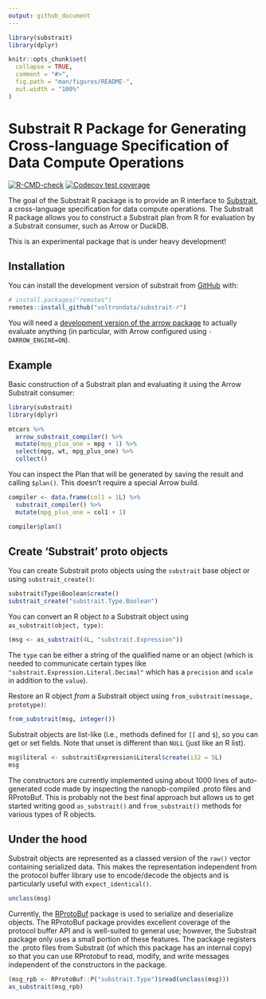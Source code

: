 ```yaml
---
output: github_document
---
```


<!-- README.md is generated from README.Rmd. Please edit that file -->

```r
library(substrait)
library(dplyr)

knitr::opts_chunk$set(
  collapse = TRUE,
  comment = "#>",
  fig.path = "man/figures/README-",
  out.width = "100%"
)
```

# Substrait R Package for Generating Cross-language Specification of Data Compute Operations

<!-- badges: start -->
[![R-CMD-check](https://github.com/voltrondata/substrait-r/workflows/R-CMD-check/badge.svg)](https://github.com/voltrondata/substrait-r/actions)
[![Codecov test coverage](https://codecov.io/gh/voltrondata/substrait-r/branch/master/graph/badge.svg)](https://app.codecov.io/gh/voltrondata/substrait-r?branch=master)
<!-- badges: end -->

The goal of the Substrait R package is to provide an R interface to [Substrait](https://substrait.io), a cross-language specification for data compute operations. The Substrait R package allows you to construct a Substrait plan from R for evaluation by a Substrait consumer, such as Arrow or DuckDB.

This is an experimental package that is under heavy development!

## Installation

You can install the development version of substrait from [GitHub](https://github.com/) with:

``` r
# install.packages("remotes")
remotes::install_github("voltrondata/substrait-r")
```

You will need a [development version of the arrow package](https://arrow.apache.org/docs/r/articles/developers/setup.html) to actually evaluate anything (in particular, with Arrow configured using `-DARROW_ENGINE=ON`).

## Example

Basic construction of a Substrait plan and evaluating it using the Arrow Substrait consumer:

```r
library(substrait)
library(dplyr)

mtcars %>% 
  arrow_substrait_compiler() %>%
  mutate(mpg_plus_one = mpg + 1) %>% 
  select(mpg, wt, mpg_plus_one) %>% 
  collect()
```

You can inspect the Plan that will be generated by saving the result and calling `$plan()`. This doesn't require a special Arrow build.

```r
compiler <- data.frame(col1 = 1L) %>% 
  substrait_compiler() %>%
  mutate(mpg_plus_one = col1 + 1)

compiler$plan()
```

## Create 'Substrait' proto objects

You can create Substrait proto objects using the `substrait` base object or using `substrait_create()`:

```r
substrait$Type$Boolean$create()
substrait_create("substrait.Type.Boolean")
```

You can convert an R object *to* a Substrait object using `as_substrait(object, type)`:

```r
(msg <- as_substrait(4L, "substrait.Expression"))
```

The `type` can be either a string of the qualified name or an object (which is needed to communicate certain types like `"substrait.Expression.Literal.Decimal"` which has a `precision` and `scale` in addition to the `value`).

Restore an R object *from* a Substrait object using `from_substrait(message, prototype)`:

```r
from_substrait(msg, integer())
```

Substrait objects are list-like (i.e., methods defined for `[[` and `$`), so you can get or set fields. Note that unset is different than `NULL` (just like an R list).

```r
msg$literal <- substrait$Expression$Literal$create(i32 = 5L)
msg
```

The constructors are currently implemented using about 1000 lines of auto-generated code made by inspecting the nanopb-compiled .proto files and RProtoBuf. This is probably not the best final approach but allows us to get started writing good `as_substrait()` and `from_substrait()` methods for various types of R objects.

## Under the hood

Substrait objects are represented as a classed version of the `raw()` vector containing serialized data. This makes the representation independent from the protocol buffer library use to encode/decode the objects and is particularly useful with `expect_identical()`.

```r
unclass(msg)
```

Currently, the [RProtoBuf](https://cran.r-project.org/package=RProtoBuf) package is used to serialize and deserialize objects. The RProtoBuf package provides excellent coverage of the protocol buffer API and is well-suited to general use; however, the Substrait package only uses a small portion of these features. The package registers the .proto files from Substrait (of which this package has an internal copy) so that you can use RProtobuf to read, modify, and write messages independent of the constructors in the package.

```r
(msg_rpb <- RProtoBuf::P("substrait.Type")$read(unclass(msg)))
as_substrait(msg_rpb)
```
